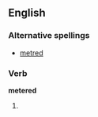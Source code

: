 ==English==

===Alternative spellings===
* [[metred]]

===Verb===
'''metered'''

# {{past of|[[meter]]}}